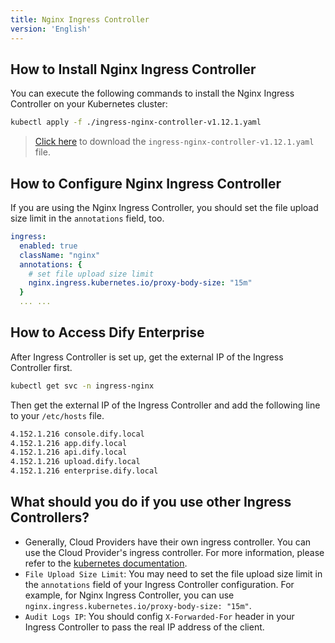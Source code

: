```yaml
---
title: Nginx Ingress Controller
version: 'English'
---
```


## How to Install Nginx Ingress Controller
You can execute the following commands to install the Nginx Ingress Controller on your Kubernetes cluster:

```bash
kubectl apply -f ./ingress-nginx-controller-v1.12.1.yaml
```

> <a href="https://assets-docs.dify.ai/2025/07/727045c765d5052ef3cc2f4b15aaa492.yaml" download="ingress-nginx-controller-v1.12.1.yaml">Click here</a> to download the `ingress-nginx-controller-v1.12.1.yaml` file.

## How to Configure Nginx Ingress Controller
If you are using the Nginx Ingress Controller, you should set the file upload size limit in the `annotations` field, too.

```yaml
ingress:
  enabled: true
  className: "nginx"
  annotations: {
    # set file upload size limit
    nginx.ingress.kubernetes.io/proxy-body-size: "15m"
  }
  ... ...
```

## How to Access Dify Enterprise
After Ingress Controller is set up, get the external IP of the Ingress Controller first.
```bash
kubectl get svc -n ingress-nginx
```

Then get the external IP of the Ingress Controller and add the following line to your `/etc/hosts` file.
```bash
4.152.1.216 console.dify.local
4.152.1.216 app.dify.local
4.152.1.216 api.dify.local
4.152.1.216 upload.dify.local
4.152.1.216 enterprise.dify.local
```

## What should you do if you use other Ingress Controllers?
- Generally, Cloud Providers have their own ingress controller. You can use the Cloud Provider's ingress controller. For more information, please refer to the [kubernetes documentation](https://kubernetes.io/docs/concepts/services-networking/ingress-controllers/).
- `File Upload Size Limit`: You may need to set the file upload size limit in the `annotations` field of your Ingress Controller configuration. For example, for Nginx Ingress Controller, you can use `nginx.ingress.kubernetes.io/proxy-body-size: "15m"`.
- `Audit Logs IP`: You should config `X-Forwarded-For` header in your Ingress Controller to pass the real IP address of the client.
